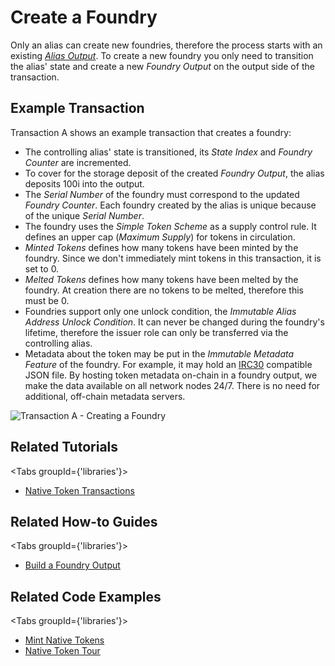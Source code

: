 
# Create a Foundry

Only an alias can create new foundries, therefore the process starts with an existing
[_Alias Output_](../alias/introduction.mdx). To create a new foundry you only need to transition the alias' state and
create a new _Foundry Output_ on the output side of the transaction.

## Example Transaction

Transaction A shows an example transaction that creates a foundry:

 - The controlling alias' state is transitioned, its _State Index_ and _Foundry Counter_ are incremented.
 - To cover for the storage deposit of the created _Foundry Output_, the alias deposits 100i into the output.
 - The _Serial Number_ of the foundry must correspond to the updated _Foundry Counter_. Each foundry created by the alias
is unique because of the unique _Serial Number_.
 - The foundry uses the _Simple Token Scheme_ as a supply control rule. It defines an upper cap (_Maximum Supply_) for
tokens in circulation.
 - _Minted Tokens_ defines how many tokens have been minted by the foundry. Since we don't immediately mint tokens in this
transaction, it is set to 0.
 - _Melted Tokens_ defines how many tokens have been melted by the foundry. At creation there are no tokens to be melted,
therefore this must be 0.
 - Foundries support only one unlock condition, the _Immutable Alias Address Unlock Condition_. It can never be changed
during the foundry's lifetime, therefore the issuer role can only be transferred via the controlling alias.
 - Metadata about the token may be put in the _Immutable Metadata Feature_ of the foundry. For example, it may hold an
[IRC30](https://github.com/iotaledger/tips/blob/token-metadata-schema/tips/TIP-0030/tip-0030.md) compatible JSON file.
By hosting token metadata on-chain in a foundry output, we make the data available on all network nodes 24/7. There is
no need for additional, off-chain metadata servers.

![Transaction A - Creating a Foundry](/img/stardust_explanations/stardust_ledger_anatomy/native_tokens_foundries/tx_A.svg)

## Related Tutorials

<Tabs groupId={'libraries'}>
<TabItem value="iota.js" label="iota.js">

* [Native Token Transactions](https://wiki.iota.org/shimmer/iotajs/tutorials/native-token-transactions/introduction/)

</TabItem>
</Tabs>

## Related How-to Guides

<Tabs groupId={'libraries'}>
<TabItem value='iota.rs' label='iota.rs'>

* [Build a Foundry Output](https://wiki.iota.org/shimmer/iota.rs/how_tos/build_foundry_output/)

</TabItem>
</Tabs>


## Related Code Examples

<Tabs groupId={'libraries'}>
<TabItem value="iota.js" label="iota.js">

* [Mint Native Tokens](https://github.com/iotaledger/iota.js/blob/feat/stardust/packages/iota/examples/mint-native-tokens/src/index.ts)
* [Native Token Tour](https://github.com/iotaledger/iota.js/blob/feat/stardust/packages/iota/examples/native-token-tour/src/index.ts)

</TabItem>
</Tabs>
